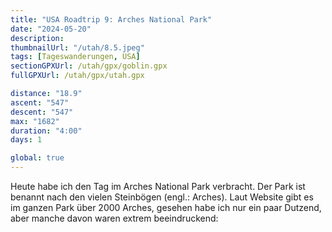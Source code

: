 ```yaml
---
title: "USA Roadtrip 9: Arches National Park"
date: "2024-05-20"
description:
thumbnailUrl: "/utah/8.5.jpeg"
tags: [Tageswanderungen, USA]
sectionGPXUrl: /utah/gpx/goblin.gpx
fullGPXUrl: /utah/gpx/utah.gpx

distance: "18.9"
ascent: "547"
descent: "547"
max: "1682"
duration: "4:00"
days: 1

global: true
---
```


Heute habe ich den Tag im Arches National Park verbracht. Der Park ist benannt nach den vielen Steinbögen (engl.: Arches). Laut Website gibt es im ganzen Park über 2000 Arches, gesehen habe ich nur ein paar Dutzend, aber manche davon waren extrem beeindruckend:

<Img imageUrl="/utah/9.1.jpeg" description="Pine Tree Arch" />
<Img imageUrl="/utah/9.2.jpeg" description="Landscape Arch" />
<Img imageUrl="/utah/9.3.jpeg" description="Partition Arch" />
<Img imageUrl="/utah/9.4.jpeg" description="Double O Arch" />
<Img imageUrl="/utah/9.5.jpeg" description="Private Arch" />
<Img imageUrl="/utah/9.6.jpeg" description="Delicate Arch" />
<Img
	imageUrl="/utah/9.7.jpeg"
	description="Petroglyphen unterhalb des Delicate Arches"
/>
